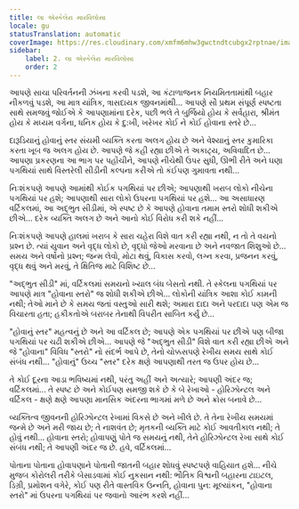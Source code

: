 ```yaml
---
title: લા એસ્કેલેરા મારવિલોસા
locale: gu
statusTranslation: automatic
coverImage: https://res.cloudinary.com/xmfm6mhw3gwctndtcubgx2rptnae/image/upload/v1740468922/small_cover_tratado_de_psicologia_revolucionaria_a4c0dca4e0.webp
sidebar:
    label: 2. લા એસ્કેલેરા મારવિલોસા
    order: 2
---
```

આપણે સાચા પરિવર્તનની ઝંખના કરવી પડશે, આ કંટાળાજનક નિયમિતતામાંથી બહાર નીકળવું પડશે, આ માત્ર યાંત્રિક, ત્રાસદાયક જીવનમાંથી... આપણે સૌ પ્રથમ સંપૂર્ણ સ્પષ્ટતા સાથે સમજવું જોઈએ કે આપણામાંના દરેક, પછી ભલે તે બુર્જિયો હોય કે સર્વહારા, શ્રીમંત હોય કે મધ્યમ વર્ગના, ધનિક હોય કે દુ:ખી, ખરેખર કોઈ ને કોઈ હોવાના સ્તરે છે...

દારૂડિયાનું હોવાનું સ્તર સંયમી વ્યક્તિ કરતા અલગ હોય છે અને વેશ્યાનું સ્તર કુમારિકા કરતા ખૂબ જ અલગ હોય છે. આપણે જે કહી રહ્યા છીએ તે અકાટ્ય, અવિવાદિત છે... આપણા પ્રકરણના આ ભાગ પર પહોંચીને, આપણે નીચેથી ઉપર સુધી, ઊભી રીતે અને ઘણા પગથિયાં સાથે વિસ્તરેલી સીડીની કલ્પના કરીએ તો કંઈપણ ગુમાવતા નથી...

નિઃશંકપણે આપણે આમાંથી કોઈક પગથિયાં પર છીએ; આપણાથી ખરાબ લોકો નીચેના પગથિયાં પર હશે; આપણાથી સારા લોકો ઉપરના પગથિયાં પર હશે... આ અસાધારણ વર્ટિકલમાં, આ અદ્ભુત સીડીમાં, એ સ્પષ્ટ છે કે આપણે હોવાના તમામ સ્તરો શોધી શકીએ છીએ... દરેક વ્યક્તિ અલગ છે અને આનો કોઈ વિરોધ કરી શકે નહીં...

નિઃશંકપણે આપણે હાલમાં ખરાબ કે સારા ચહેરા વિશે વાત કરી રહ્યા નથી, ન તો તે વયનો પ્રશ્ન છે. ત્યાં યુવાન અને વૃદ્ધ લોકો છે, વૃદ્ધો જેઓ મરવાના છે અને નવજાત શિશુઓ છે... સમય અને વર્ષોનો પ્રશ્ન; જન્મ લેવો, મોટા થવું, વિકાસ કરવો, લગ્ન કરવા, પ્રજનન કરવું, વૃદ્ધ થવું અને મરવું, તે ક્ષિતિજ માટે વિશિષ્ટ છે...

"અદ્ભુત સીડી" માં, વર્ટિકલમાં સમયનો ખ્યાલ બંધ બેસતો નથી. તે સ્કેલના પગથિયાં પર આપણે માત્ર "હોવાના સ્તરો" જ શોધી શકીએ છીએ... લોકોની યાંત્રિક આશા કોઈ કામની નથી; તેઓ માને છે કે સમય જતાં વસ્તુઓ સારી થશે; અમારા દાદા અને પરદાદા પણ એમ જ વિચારતા હતા; હકીકતોએ બરાબર તેનાથી વિપરીત સાબિત કર્યું છે...

"હોવાનું સ્તર" મહત્વનું છે અને આ વર્ટિકલ છે; આપણે એક પગથિયાં પર છીએ પણ બીજા પગથિયાં પર ચઢી શકીએ છીએ... આપણે જે "અદ્ભુત સીડી" વિશે વાત કરી રહ્યા છીએ અને જે "હોવાના" વિવિધ "સ્તરો" નો સંદર્ભ આપે છે, તેનો ચોક્કસપણે રેખીય સમય સાથે કોઈ સંબંધ નથી... "હોવાનું" ઉચ્ચ "સ્તર" દરેક ક્ષણે આપણાથી તરત જ ઉપર હોય છે...

તે કોઈ દૂરના આડા ભવિષ્યમાં નથી, પરંતુ અહીં અને અત્યારે; આપણી અંદર જ; વર્ટિકલમાં... તે સ્પષ્ટ છે અને કોઈપણ સમજી શકે છે કે બે રેખાઓ - હોરિઝોન્ટલ અને વર્ટિકલ - ક્ષણે ક્ષણે આપણા માનસિક અંદરના ભાગમાં મળે છે અને ક્રોસ બનાવે છે...

વ્યક્તિત્વ જીવનની હોરિઝોન્ટલ રેખામાં વિકસે છે અને ખીલે છે. તે તેના રેખીય સમયમાં જન્મે છે અને મરી જાય છે; તે નાશવંત છે; મૃતકની વ્યક્તિ માટે કોઈ આવતીકાલ નથી; તે હોવું નથી... હોવાના સ્તરો; હોવાપણું પોતે જ સમયનું નથી, તેને હોરિઝોન્ટલ રેખા સાથે કોઈ સંબંધ નથી; તે આપણી અંદર જ છે. હવે, વર્ટિકલમાં...

પોતાના પોતાના હોવાપણાને પોતાની જાતની બહાર શોધવું સ્પષ્ટપણે વાહિયાત હશે... નીચે મુજબ કોરોલરી તરીકે બેસાડવામાં કોઈ નુકસાન નથી: ભૌતિક વિશ્વની બહારના ટાઇટલ, ડિગ્રી, પ્રમોશન વગેરે, કોઈ પણ રીતે વાસ્તવિક ઉન્નતિ, હોવાના પુન: મૂલ્યાંકન, "હોવાના સ્તરો" માં ઉપરના પગથિયાં પર જવાનો આરંભ કરશે નહીં...

